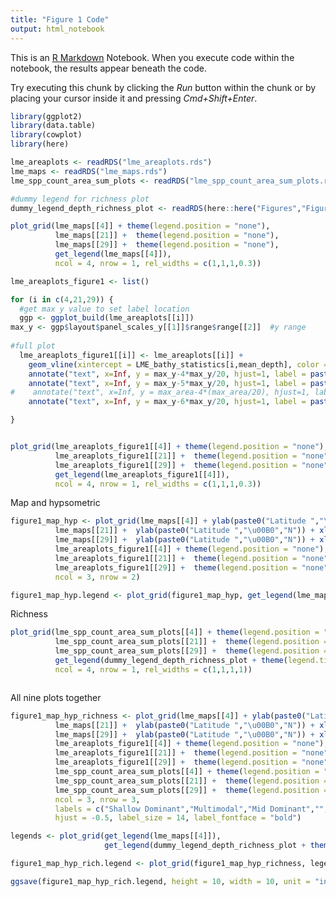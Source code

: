 ```yaml
---
title: "Figure 1 Code"
output: html_notebook
---
```


This is an [R Markdown](http://rmarkdown.rstudio.com) Notebook. When you execute code within the notebook, the results appear beneath the code. 

Try executing this chunk by clicking the *Run* button within the chunk or by placing your cursor inside it and pressing *Cmd+Shift+Enter*. 

```r
library(ggplot2)
library(data.table)
library(cowplot)
library(here)

lme_areaplots <- readRDS("lme_areaplots.rds")
lme_maps <- readRDS("lme_maps.rds")
lme_spp_count_area_sum_plots <- readRDS("lme_spp_count_area_sum_plots.rds")

#dummy legend for richness plot
dummy_legend_depth_richness_plot <- readRDS(here::here("Figures","Figure1","dummy_legend_richness_plot.rds"))
```

```r

plot_grid(lme_maps[[4]] + theme(legend.position = "none"),
          lme_maps[[21]] +  theme(legend.position = "none"),
          lme_maps[[29]] +  theme(legend.position = "none"),
          get_legend(lme_maps[[4]]),
          ncol = 4, nrow = 1, rel_widths = c(1,1,1,0.3))


```

```r

lme_areaplots_figure1 <- list()

for (i in c(4,21,29)) {
  #get max y value to set label location
  ggp <- ggplot_build(lme_areaplots[[i]])
max_y <- ggp$layout$panel_scales_y[[1]]$range$range[[2]]  #y range
  
#full plot
  lme_areaplots_figure1[[i]] <- lme_areaplots[[i]] +
    geom_vline(xintercept = LME_bathy_statistics[i,mean_depth], color = "red", alpha = 0.3) +
    annotate("text", x=Inf, y = max_y-4*max_y/20, hjust=1, label = paste0("Dip Test: ", signif(LME_bathy_statistics[i,"dip_test"],2), " P-value = ", signif(LME_bathy_statistics[i,"dip_p_value"], 2)), size = 2) +
    annotate("text", x=Inf, y = max_y-5*max_y/20, hjust=1, label = paste0("Skew: ", round(LME_bathy_statistics[i,"skew"],2)), size = 2) +
#    annotate("text", x=Inf, y = max_area-4*(max_area/20), hjust=1, label = paste0("Kurtosis: ",round(kurtosis,2)), size = 2) +
    annotate("text", x=Inf, y = max_y-6*max_y/20, hjust=1, label = paste0("Mean: ",round(LME_bathy_statistics[i,"mean_depth"],2), " m"), size = 2)

}


plot_grid(lme_areaplots_figure1[[4]] + theme(legend.position = "none"),
          lme_areaplots_figure1[[21]] +  theme(legend.position = "none"),
          lme_areaplots_figure1[[29]] +  theme(legend.position = "none"),
          get_legend(lme_areaplots_figure1[[4]]),
          ncol = 4, nrow = 1, rel_widths = c(1,1,1,0.3)) 
```

Map and hypsometric 
```r
figure1_map_hyp <- plot_grid(lme_maps[[4]] + ylab(paste0("Latitude ","\u00B0","N")) + xlab(paste0("Longitude ","\u00B0","E")) + theme(legend.position = "none"),
          lme_maps[[21]] +  ylab(paste0("Latitude ","\u00B0","N")) + xlab(paste0("Longitude ","\u00B0","E")) + theme(legend.position = "none", axis.title.y = element_blank()),
          lme_maps[[29]] +  ylab(paste0("Latitude ","\u00B0","N")) + xlab(paste0("Longitude ","\u00B0","E")) + theme(legend.position = "none", axis.title.y = element_blank()),
          lme_areaplots_figure1[[4]] + theme(legend.position = "none"),
          lme_areaplots_figure1[[21]] +  theme(legend.position = "none", axis.title.y = element_blank()),
          lme_areaplots_figure1[[29]] +  theme(legend.position = "none", axis.title.y = element_blank()),
          ncol = 3, nrow = 2)

figure1_map_hyp.legend <- plot_grid(figure1_map_hyp, get_legend(lme_maps[[4]]), ncol = 2, nrow = 1, rel_widths = c(10,1))
```

Richness
```r
plot_grid(lme_spp_count_area_sum_plots[[4]] + theme(legend.position = "none"),
          lme_spp_count_area_sum_plots[[21]] +  theme(legend.position = "none", axis.title.y = element_blank()),
          lme_spp_count_area_sum_plots[[29]] +  theme(legend.position = "none", axis.title.y = element_blank()),
          get_legend(dummy_legend_depth_richness_plot + theme(legend.title = element_text(size = 10), legend.text = element_text(size = 10))),
          ncol = 4, nrow = 1, rel_widths = c(1,1,1,1)) 



```

All nine plots together
```r
figure1_map_hyp_richness <- plot_grid(lme_maps[[4]] + ylab(paste0("Latitude ","\u00B0","N")) + xlab(paste0("Longitude ","\u00B0","E")) + theme(legend.position = "none", plot.margin = margin(1,0,0,0,unit = "cm")),
          lme_maps[[21]] +  ylab(paste0("Latitude ","\u00B0","N")) + xlab(paste0("Longitude ","\u00B0","E")) + theme(legend.position = "none", axis.title.y = element_blank(), plot.margin = margin(1,0,0,0,unit = "cm")),
          lme_maps[[29]] +  ylab(paste0("Latitude ","\u00B0","N")) + xlab(paste0("Longitude ","\u00B0","E")) + theme(legend.position = "none", axis.title.y = element_blank(), plot.margin = margin(1,0,0,0,unit = "cm")),
          lme_areaplots_figure1[[4]] + theme(legend.position = "none"),
          lme_areaplots_figure1[[21]] +  theme(legend.position = "none", axis.title.y = element_blank()),
          lme_areaplots_figure1[[29]] +  theme(legend.position = "none", axis.title.y = element_blank()),
          lme_spp_count_area_sum_plots[[4]] + theme(legend.position = "none"),
          lme_spp_count_area_sum_plots[[21]] +  theme(legend.position = "none", axis.title.y = element_blank()),
          lme_spp_count_area_sum_plots[[29]] +  theme(legend.position = "none", axis.title.y = element_blank()),
          ncol = 3, nrow = 3, 
          labels = c("Shallow Dominant","Multimodal","Mid Dominant","","","","","",""), 
          hjust = -0.5, label_size = 14, label_fontface = "bold")

legends <- plot_grid(get_legend(lme_maps[[4]]), 
                     get_legend(dummy_legend_depth_richness_plot + theme(legend.title = element_blank(), legend.text = element_text(size = 11))), nrow  = 2, ncol = 1)

figure1_map_hyp_rich.legend <- plot_grid(figure1_map_hyp_richness, legends, ncol = 2, nrow = 1, rel_widths = c(7,1))

ggsave(figure1_map_hyp_rich.legend, height = 10, width = 10, unit = "in", path = here::here("Figures","Figure1"), filename = "figure1_map_hyp_rich.legend.jpg")
```

